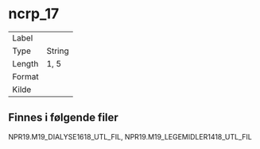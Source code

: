 
# ncrp_17

| | |
|----|----|
| Label    |  |
| Type     | String |
| Length   | 1, 5    |
| Format   |  |
| Kilde    |   |

## Finnes i følgende filer

NPR19.M19_DIALYSE1618_UTL_FIL, NPR19.M19_LEGEMIDLER1418_UTL_FIL

